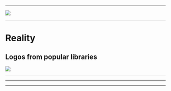 



<WSlide3
  title="🦁 CSS in the Wild 🐯"
/>

---

<Image src="./images/css-wordcloud.svg" />

---

# Reality

## Logos from popular libraries
![](https://www.styled-components.com/static/logo.png)

---

<WSlide3 title="Quick Intro to SCSS" />

---

<Codepen url="https://www.sassmeister.com/" />

---

